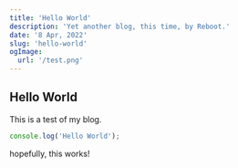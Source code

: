 ```yaml
---
title: 'Hello World'
description: 'Yet another blog, this time, by Reboot.'
date: '8 Apr, 2022'
slug: 'hello-world'
ogImage:
  url: '/test.png'
---
```


## Hello World

This is a test of my blog.

```js
console.log('Hello World');
```

hopefully, this works!
